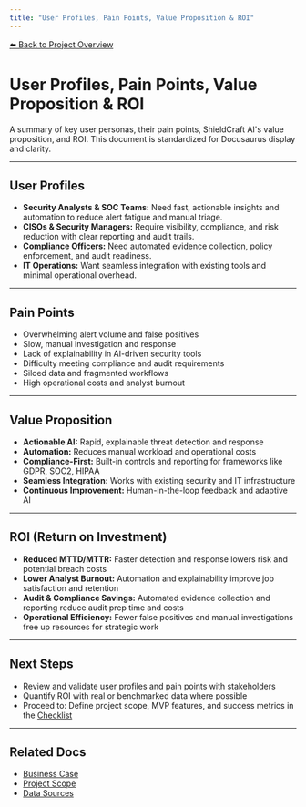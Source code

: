 ```yaml
---
title: "User Profiles, Pain Points, Value Proposition & ROI"
---
```


[⬅️ Back to Project Overview](/)

# User Profiles, Pain Points, Value Proposition & ROI

A summary of key user personas, their pain points, ShieldCraft AI's value proposition, and ROI. This document is standardized for Docusaurus display and clarity.

---

## User Profiles
- **Security Analysts & SOC Teams:** Need fast, actionable insights and automation to reduce alert fatigue and manual triage.
- **CISOs & Security Managers:** Require visibility, compliance, and risk reduction with clear reporting and audit trails.
- **Compliance Officers:** Need automated evidence collection, policy enforcement, and audit readiness.
- **IT Operations:** Want seamless integration with existing tools and minimal operational overhead.

---

## Pain Points
- Overwhelming alert volume and false positives
- Slow, manual investigation and response
- Lack of explainability in AI-driven security tools
- Difficulty meeting compliance and audit requirements
- Siloed data and fragmented workflows
- High operational costs and analyst burnout

---

## Value Proposition
- **Actionable AI:** Rapid, explainable threat detection and response
- **Automation:** Reduces manual workload and operational costs
- **Compliance-First:** Built-in controls and reporting for frameworks like GDPR, SOC2, HIPAA
- **Seamless Integration:** Works with existing security and IT infrastructure
- **Continuous Improvement:** Human-in-the-loop feedback and adaptive AI

---

## ROI (Return on Investment)
- **Reduced MTTD/MTTR:** Faster detection and response lowers risk and potential breach costs
- **Lower Analyst Burnout:** Automation and explainability improve job satisfaction and retention
- **Audit & Compliance Savings:** Automated evidence collection and reporting reduce audit prep time and costs
- **Operational Efficiency:** Fewer false positives and manual investigations free up resources for strategic work

---

## Next Steps
- Review and validate user profiles and pain points with stakeholders
- Quantify ROI with real or benchmarked data where possible
- Proceed to: Define project scope, MVP features, and success metrics in the [Checklist](./checklist.md)

---

## Related Docs
- [Business Case](/business_case)
- [Project Scope](/project_scope)
- [Data Sources](/data_sources)
